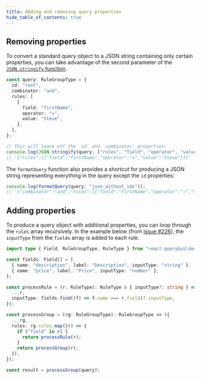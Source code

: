 ```yaml
---
title: Adding and removing query properties
hide_table_of_contents: true
---
```


## Removing properties

To convert a standard query object to a JSON string containing only certain properties, you can take advantage of the second parameter of the [`JSON.stringify` function](https://developer.mozilla.org/en-US/docs/Web/JavaScript/Reference/Global_Objects/JSON/stringify).

```ts
const query: RuleGroupType = {
  id: "root",
  combinator: "and",
  rules: [
    {
      field: "firstName",
      operator: "=",
      value: "Steve",
    },
  ],
};

// This will leave off the `id` and `combinator` properties:
console.log(JSON.stringify(query, ["rules", "field", "operator", "value"]));
// '{"rules":[{"field":"firstName","operator":"=","value":"Steve"}]}'
```

The `formatQuery` function also provides a shortcut for producing a JSON string representing everything in the query except the `id` properties:

```ts
console.log(formatQuery(query, "json_without_ids"));
// '{"combinator":"and","rules":[{"field":"firstName","operator":"=","value":"Steve"}]}'
```

## Adding properties

To produce a query object with additional properties, you can loop through the `rules` array recursively. In the example below (from [issue #226](https://github.com/react-querybuilder/react-querybuilder/issues/226)), the `inputType` from the `fields` array is added to each rule.

```ts
import type { Field, RuleGroupType, RuleType } from "react-querybuilder";

const fields: Field[] = [
  { name: "description", label: "Description", inputType: "string" },
  { name: "price", label: "Price", inputType: "number" },
];

const processRule = (r: RuleType): RuleType & { inputType?: string } => ({
  ...r,
  inputType: fields.find((f) => f.name === r.field)?.inputType,
});

const processGroup = (rg: RuleGroupType): RuleGroupType => ({
  ...rg,
  rules: rg.rules.map((r) => {
    if ("field" in r) {
      return processRule(r);
    }
    return processGroup(r);
  }),
});

const result = processGroup(query);
```
